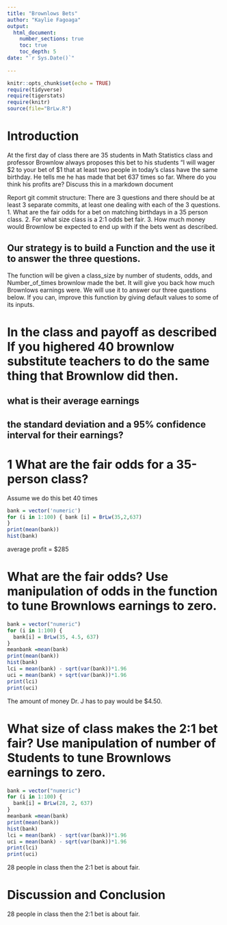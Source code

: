 ```yaml
---
title: "Brownlows Bets"
author: "Kaylie Fagoaga"
output: 
  html_document:
    number_sections: true
    toc: true
    toc_depth: 5
date: "`r Sys.Date()`"    
    
---
```

```r
knitr::opts_chunk$set(echo = TRUE)
require(tidyverse)
require(tigerstats)
require(knitr)
source(file="BrLw.R")
```


<!-- We recommend you use git branches -- create a separate branch for each major section i.e. Introduction, Methods, Results, Inferential Results, and Discussion and Conclusions - leave the YAML block untouched until the final merge where you put in your own name !-->

# Introduction

<!--In this section you explain what you are trying to show.  Where did the data come from?  What is the research or other question you are trying to answer?!-->

 At the first day of class there are 35 students in Math Statistics class and professor Brownlow always proposes this bet to his students "I will wager $2 to your bet of $1 that at least two people in today's class have  the same birthday.  He tells me he has made that bet 637 times so far. Where do you think his profits are? Discuss this in a markdown document
 
Report git commit structure:
There are 3 questions and there should be at least 3 separate commits, at least one dealing with each of the 3 questions.
1. What are the fair odds for a bet on matching birthdays in a 35 person class.
2. For what size class is a 2:1 odds bet fair.
3. How much money would Brownlow be expected to end up with if the bets went as described.

## Our strategy is to build a Function and the use it to answer the three questions. 

The function will be given a class_size by number of students, odds, and Number_of_times brownlow made the bet.  It will give you back how much Brownlows earnings were. We will use it to answer our three questions below. If you can, improve this function by giving default values to some of its inputs. 

# In the class and payoff as described  If you highered 40 brownlow substitute teachers to do the same thing that Brownlow did then.
## what is their average earnings
## the standard deviation and a 95% confidence interval for their earnings?
  
<!--Explain and display your method of coming up with a 95% confidence interval of  professor Brownlows winnings (or losings)-->

# 1 What are the fair odds for a 35-person class?   
Assume we do this bet 40 times
```r
bank = vector('numeric')
for (i in 1:100) { bank [i] = BrLw(35,2,637)
}
print(mean(bank))
hist(bank)
```

average profit = $285


# What are the fair odds? Use manipulation of odds in the function to tune Brownlows earnings to zero. 
```r
bank = vector("numeric")
for (i in 1:100) {
  bank[i] = BrLw(35, 4.5, 637)
}
meanbank =mean(bank)
print(mean(bank))
hist(bank)
lci = mean(bank) - sqrt(var(bank))*1.96
uci = mean(bank) + sqrt(var(bank))*1.96
print(lci)
print(uci) 
```

The amount of money Dr. J has to pay would be $4.50.   


<!--Decide on your methods:  In this section explain the approach you will take to attack the issue --- how will you decide on a likely estimate of professor Brownlow's earnings or losses after 637 bets. Also explain how you construct a 95% confidence interval about your estimate of his winnings !-->




# What size of class makes the 2:1 bet fair?  Use manipulation of number of Students to tune Brownlows earnings to zero.

<!--Explain and display the results of your method of coming up with the estimate of professor Brownlows betting profits!-->
```r
bank = vector("numeric")
for (i in 1:100) {
  bank[i] = BrLw(28, 2, 637)
}
meanbank =mean(bank)
print(mean(bank))
hist(bank)
lci = mean(bank) - sqrt(var(bank))*1.96
uci = mean(bank) - sqrt(var(bank))*1.96
print(lci)
print(uci) 
```

28 people in class then the 2:1 bet is about fair. 






# Discussion and Conclusion
28 people in class then the 2:1 bet is about fair. 
<!--Discussion and conclusion here.  If professor Brownlow is consistantly making or losing money how could he change his payout so that his profits center on zero?  Also discuss what size his class should be in order to have his current scheme balance at zero profit.!-->

